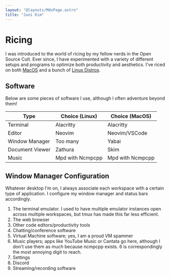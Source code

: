 ```yaml
---
layout: "@layouts/MdxPage.astro"
title: "Juni Kim"
---
```


# Ricing

I was introduced to the world of ricing by my fellow nerds in the Open Source
Cult. Ever since, I have experimented with a variety of different setups and
programs to optimize both productivity and aesthetics. I've riced on both
[MacOS](ricing/macos) and a bunch of [Linux Distros](ricing/linux).

## Software

Below are some pieces of software I use, although I often adventure beyond them!

| Type            | Choice (Linux)      | Choice (MacOS)      |
| --------------- | ------------------- | ------------------- |
| Terminal        | Alacritty           | Alacritty           |
| Editor          | Neovim              | Neovim/VSCode       |
| Window Manager  | Too many            | Yabai               |
| Document Viewer | Zathura             | Skim                |
| Music           | Mpd with Ncmpcpp    | Mpd with Ncmpcpp    |

## Window Manager Configuration

Whatever desktop I'm on, I always associate each workspace with a certain
type of application. I configure my window manager and status bars accordingly.

1. The terminal emulator. I used to have multiple emulator instances open across
   multiple workspaces, but tmux has made this far less efficient.
2. The web browser
3. Other code editors/productivity tools
4. Chatting/conference software
5. Virtual Machine software; yes, I am a proud VM spammer
6. Music players; apps like YouTube Music or Cantata go here, although I don't
   use them as much because ncmpcpp exists. 6 is correspondingly the most
   annoying digit to reach.
7. Settings
8. Discord
9. Streaming/recording software
